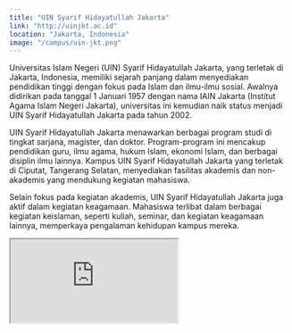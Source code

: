 ```yaml
---
title: "UIN Syarif Hidayatullah Jakarta"
link: "http://uinjkt.ac.id"
location: "Jakarta, Indonesia"
image: "/campus/uin-jkt.png"
---
```



Universitas Islam Negeri (UIN) Syarif Hidayatullah Jakarta, yang terletak di Jakarta, Indonesia, memiliki sejarah panjang dalam menyediakan pendidikan tinggi dengan fokus pada Islam dan ilmu-ilmu sosial. Awalnya didirikan pada tanggal 1 Januari 1957 dengan nama IAIN Jakarta (Institut Agama Islam Negeri Jakarta), universitas ini kemudian naik status menjadi UIN Syarif Hidayatullah Jakarta pada tahun 2002.

UIN Syarif Hidayatullah Jakarta menawarkan berbagai program studi di tingkat sarjana, magister, dan doktor. Program-program ini mencakup pendidikan guru, ilmu agama, hukum Islam, ekonomi Islam, dan berbagai disiplin ilmu lainnya. Kampus UIN Syarif Hidayatullah Jakarta yang terletak di Ciputat, Tangerang Selatan, menyediakan fasilitas akademis dan non-akademis yang mendukung kegiatan mahasiswa.

Selain fokus pada kegiatan akademis, UIN Syarif Hidayatullah Jakarta juga aktif dalam kegiatan keagamaan. Mahasiswa terlibat dalam berbagai kegiatan keislaman, seperti kuliah, seminar, dan kegiatan keagamaan lainnya, memperkaya pengalaman kehidupan kampus mereka.

<iframe src="https://www.google.com/maps/embed?pb=!1m18!1m12!1m3!1d4001.8181991535716!2d106.753621075059!3d-6.3066556617200495!2m3!1f0!2f0!3f0!3m2!1i1024!2i768!4f13.1!3m3!1m2!1s0x2e69efda2b18eeb1%3A0xe3bea9346241f122!2sUniversitas%20Islam%20Negeri%20Syarif%20Hidayatullah%20Jakarta!5e1!3m2!1sid!2sid!4v1705981862836!5m2!1sid!2sid" className="w-full h-96 mb-32" loading="lazy" referrerpolicy="no-referrer-when-downgrade"></iframe>